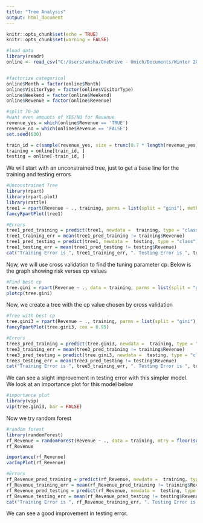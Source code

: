 ```yaml
---
title: "Tree Analysis"
output: html_document
---
```


```r
knitr::opts_chunk$set(echo = TRUE)
knitr::opts_chunk$set(warning = FALSE)
```

```r
#load data
library(readr)
online <- read_csv("C:/Users/amsha/OneDrive - Umich/Documents/Winter 2020/STATS 503/Project/online_shoppers_intention.csv")


#factorize categorical
online$Month = factor(online$Month)
online$VisitorType = factor(online$VisitorType)
online$Weekend = factor(online$Weekend)
online$Revenue = factor(online$Revenue)

#split 70-30
#want even amounts of YES/NO for Revenue
revenue_yes = which(online$Revenue == 'TRUE')
revenue_no = which(online$Revenue == 'FALSE')
set.seed(630)

train_id = c(sample(revenue_yes, size = trunc(0.7 * length(revenue_yes))), sample(revenue_no, size = trunc(0.7 * length(revenue_no))))
training = online[train_id, ]
testing = online[-train_id, ]


```

We will start with an unconstrained tree, just to get a base line for the training and testing errors
```r


#Unconstrained Tree
library(rpart)
library(rpart.plot)  
library(rattle)
tree1 = rpart(Revenue ~ ., training, parms = list(split = "gini"), method = "class", cp = 0)
fancyRpartPlot(tree1)

#Errors
tree1_pred_training = predict(tree1, newdata =  training, type = "class")
tree1_training_err = mean(tree1_pred_training != training$Revenue)
tree1_pred_testing = predict(tree1, newdata =  testing, type = "class")
tree1_testing_err = mean(tree1_pred_testing != testing$Revenue)
cat("Training Error is ", tree1_training_err, ". Testing Error is ", tree1_testing_err)


```
Now, we will use cross validation to find the tuning parameter cp. Below is the graph showing risk verses cp values
```r


#Find best cp
tree.gini = rpart(Revenue ~ ., data = training, parms = list(split = "gini"), method = "class")
plotcp(tree.gini)

```
Now, we create a tree with the cp value chosen by cross validation
```r


#Tree with best cp
tree.gini3 = rpart(Revenue ~ ., training, parms = list(split = "gini"), method = "class", cp = 0.027)
fancyRpartPlot(tree.gini3, cex = 0.95)

#Errors
tree3_pred_training = predict(tree.gini3, newdata =  training, type = "class")
tree3_training_err = mean(tree3_pred_training != training$Revenue)
tree3_pred_testing = predict(tree.gini3, newdata =  testing, type = "class")
tree3_testing_err = mean(tree3_pred_testing != testing$Revenue)
cat("Training Error is ", tree3_training_err, ". Testing Error is ", tree3_testing_err)

```
We can see a slight improvement in testing error with this simpler model. We look at an importance plot for this model below
```r


#importance plot
library(vip)
vip(tree.gini3, bar = FALSE)


```
Now we try random forest
```r

#random forest
library(randomForest)
rf_Revenue = randomForest(Revenue ~ ., data = training, mtry = floor(sqrt(17)), importance = TRUE)
rf_Revenue

importance(rf_Revenue)
varImpPlot(rf_Revenue)

#Errors
rf_Revenue_pred_training = predict(rf_Revenue, newdata =  training, type = "class")
rf_Revenue_training_err = mean(rf_Revenue_pred_training != training$Revenue)
rf_Revenue_pred_testing = predict(rf_Revenue, newdata =  testing, type = "class")
rf_Revenue_testing_err = mean(rf_Revenue_pred_testing != testing$Revenue)
cat("Training Error is ", rf_Revenue_training_err, ". Testing Error is ", rf_Revenue_testing_err)

```

We can see a good improvement in testing error. 